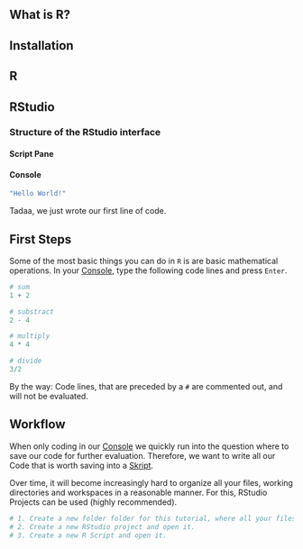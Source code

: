## What is R?

## 

## Installation

## R

## RStudio

### Structure of the RStudio interface

#### Script Pane

#### Console {#console}

```r
"Hello World!"
```

Tadaa, we just wrote our first line of code.

## First Steps

Some of the most basic things you can do in `R` is are basic mathematical operations. In your [Console](#Console), type the following code lines and press `Enter`.

```r
# sum
1 + 2

# substract
2 - 4

# multiply
4 * 4

# divide
3/2
```

By the way: Code lines, that are preceded by a `#` are commented out, and will not be evaluated.

## Workflow

When only coding in our [Console](#Console) we quickly run into the question where to save our code for further evaluation. Therefore, we want to write all our Code that is worth saving into a [Skript](#Skript%20Pane).

Over time, it will become increasingly hard to organize all your files, working directories and workspaces in a reasonable manner. For this, RStudio Projects can be used (highly recommended).

```r
# 1. Create a new folder folder for this tutorial, where all your files will go.
# 2. Create a new RStudio project and open it. 
# 3. Create a new R Script and open it. 
```
